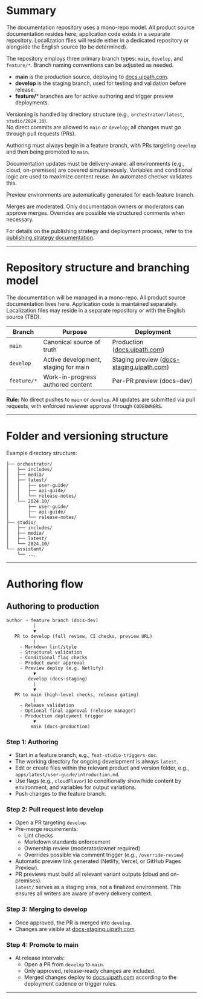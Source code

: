 # Summary

The documentation repository uses a mono-repo model. All product source documentation resides here; application code exists in a separate repository. Localization files will reside either in a dedicated repository or alongside the English source (to be determined).

The repository employs three primary branch types: `main`, `develop`, and `feature/*`. Branch naming conventions can be adjusted as needed.

- **main** is the production source, deploying to [docs.uipath.com](https://docs.uipath.com).
- **develop** is the staging branch, used for testing and validation before release.
- **feature/*** branches are for active authoring and trigger preview deployments.

Versioning is handled by directory structure (e.g., `orchestrator/latest`, `studio/2024.10`).  
No direct commits are allowed to `main` or `develop`; all changes must go through pull requests (PRs).

Authoring must always begin in a feature branch, with PRs targeting `develop` and then being promoted to `main`.

Documentation updates must be delivery-aware: all environments (e.g., cloud, on-premises) are covered simultaneously. Variables and conditional logic are used to maximize content reuse. An automated checker validates this.

Preview environments are automatically generated for each feature branch.

Merges are moderated. Only documentation owners or moderators can approve merges. Overrides are possible via structured comments when necessary.

For details on the publishing strategy and deployment process, refer to the [publishing strategy documentation](#).

---

# Repository structure and branching model

The documentation will be managed in a mono-repo. All product source documentation lives here. Application code is maintained separately. Localization files may reside in a separate repository or with the English source (TBD).

| Branch      | Purpose                              | Deployment                        |
| ----------- | ------------------------------------ | --------------------------------- |
| `main`      | Canonical source of truth            | Production ([docs.uipath.com](https://docs.uipath.com))           |
| `develop`   | Active development, staging for main | Staging preview ([docs-staging.uipath.com](https://docs-staging.uipath.com))  |
| `feature/*` | Work-in-progress authored content    | Per-PR preview (docs-dev)         |

**Rule:** No direct pushes to `main` or `develop`. All updates are submitted via pull requests, with enforced reviewer approval through `CODEOWNERS`.

---

# Folder and versioning structure

Example directory structure:

```
├── orchestrator/
│   ├── includes/
│   ├── media/
│   ├── latest/
│   │   ├── user-guide/
│   │   ├── api-guide/
│   │   └── release-notes/
│   └── 2024.10/
│       ├── user-guide/
│       ├── api-guide/
│       └── release-notes/
├── studio/
│   ├── includes/
│   ├── media/
│   ├── latest/
│   └── 2024.10/
└── assistant/
    └── ...
```

---

# Authoring flow

## Authoring to production

```
author ➝ feature branch (docs-dev)
          |
          ▼
   PR to develop (full review, CI checks, preview URL)
          |
     - Markdown lint/style
     - Structural validation
     - Conditional flag checks
     - Product owner approval
     - Preview deploy (e.g. Netlify)
          ▼
        develop (docs-staging)
          |
          ▼
   PR to main (high-level checks, release gating)
          |
     - Release validation
     - Optional final approval (release manager)
     - Production deployment trigger
          ▼
         main (docs-production)
```

### Step 1: Authoring

- Start in a feature branch, e.g., `feat-studio-triggers-doc`.
- The working directory for ongoing development is always `latest`.
- Edit or create files within the relevant product and version folder, e.g., `apps/latest/user-guide/introduction.md`.
- Use flags (e.g., `cloudFlavor`) to conditionally show/hide content by environment, and variables for output variations.
- Push changes to the feature branch.

### Step 2: Pull request into develop

- Open a PR targeting `develop`.
- Pre-merge requirements:
  - Lint checks
  - Markdown standards enforcement
  - Ownership review (moderator/owner required)
  - Overrides possible via comment trigger (e.g., `/override-review`)
- Automatic preview link generated (Netlify, Vercel, or GitHub Pages Preview).
- PR previews must build all relevant variant outputs (cloud and on-premises).  
  `latest/` serves as a staging area, not a finalized environment. This ensures all writers are aware of every delivery context.

### Step 3: Merging to develop

- Once approved, the PR is merged into `develop`.
- Changes are visible at [docs-staging.uipath.com](https://docs-staging.uipath.com).

### Step 4: Promote to main

- At release intervals:
  - Open a PR from `develop` to `main`.
  - Only approved, release-ready changes are included.
  - Merged changes deploy to [docs.uipath.com](https://docs.uipath.com) according to the deployment cadence or trigger rules.

---
